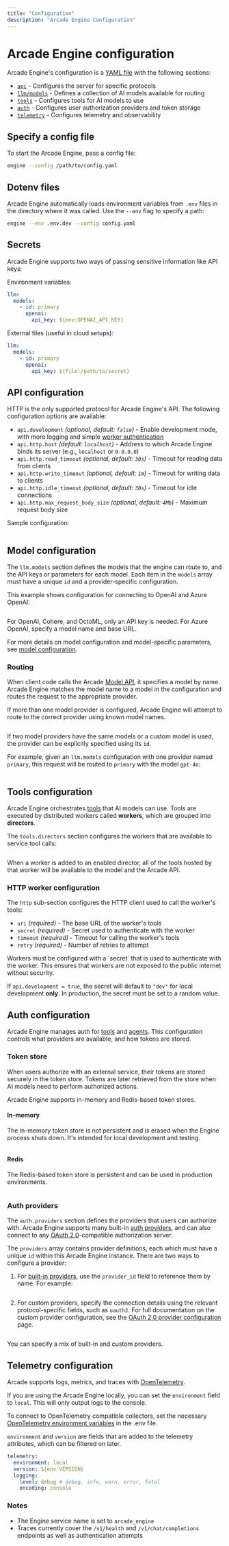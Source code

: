 ```yaml
---
title: "Configuration"
description: "Arcade Engine Configuration"
---
```


# Arcade Engine configuration

Arcade Engine's configuration is a [YAML file](https://yaml.org/) with the following sections:

- [`api`](#api-configuration) - Configures the server for specific protocols
- [`llm/models`](#llm-model-configuration) - Defines a collection of AI models available for routing
- [`tools`](#tools-configuration) - Configures tools for AI models to use
- [`auth`](#auth-configuration) - Configures user authorization providers and token storage
- [`telemetry`](#telemetry-configuration) - Configures telemetry and observability

## Specify a config file

To start the Arcade Engine, pass a config file:

```bash
engine --config /path/to/config.yaml
```

## Dotenv files

Arcade Engine automatically loads environment variables from `.env` files in the directory where it was called. Use the `--env` flag to specify a path:

```bash
engine --env .env.dev --config config.yaml
```

## Secrets

Arcade Engine supports two ways of passing sensitive information like API keys:

Environment variables:

```yaml {5}
llm:
  models:
    - id: primary
      openai:
        api_key: ${env:OPENAI_API_KEY}
```

External files (useful in cloud setups):

```yaml {5}
llm:
  models:
    - id: primary
      openai:
        api_key: ${file:/path/to/secret}
```

## API configuration

HTTP is the only supported protocol for Arcade Engine's API. The following configuration options are available:

- `api.development` _(optional, default: `false`)_ - Enable development mode, with more logging and simple [worker authentication](/home/configure/engine#http-worker-configuration)
- `api.http.host` _(default: `localhost`)_ - Address to which Arcade Engine binds its server (e.g., `localhost` or `0.0.0.0`)
- `api.http.read_timeout` _(optional, default: `30s`)_ - Timeout for reading data from clients
- `api.http.write_timeout` _(optional, default: `1m`)_ - Timeout for writing data to clients
- `api.http.idle_timeout` _(optional, default: `30s`)_ - Timeout for idle connections
- `api.http.max_request_body_size` _(optional, default: `4Mb`)_ - Maximum request body size

Sample configuration:

```yaml file=<rootDir>/examples/code/home/configuration/engine/api.yaml

```

## Model configuration

The `llm.models` section defines the models that the engine can route to, and the API keys or parameters for each model. Each item in the `models` array must have a unique `id` and a provider-specific configuration.

This example shows configuration for connecting to OpenAI and Azure OpenAI:

```yaml file=<rootDir>/examples/code/home/configuration/engine/llm_models.yaml

```

For OpenAI, Cohere, and OctoML, only an API key is needed. For Azure OpenAI, specify a model name and base URL.

For more details on model configuration and model-specific parameters, see [model configuration](/home/configure/models).

### Routing

When client code calls the Arcade [Model API](/home/use-tools/call-tools-with-models), it specifies a model by name. Arcade Engine matches the model name to a model in the configuration and routes the request to the appropriate provider.

If more than one model provider is configured, Arcade Engine will attempt to route to the correct provider using known model names.

```python file=<rootDir>/examples/code/home/configuration/engine/model_selection.implicit.py {9}

```

If two model providers have the same models or a custom model is used, the provider can be explicitly specified using its `id`.

For example, given an `llm.models` configuration with one provider named `primary`, this request will be routed to `primary` with the model `gpt-4o`:

```python file=<rootDir>/examples/code/home/configuration/engine/model_selection.explicit.py#L5- {5}

```

## Tools configuration

Arcade Engine orchestrates [tools](/home/tools-overview) that AI models can use. Tools are executed by distributed workers called **workers**, which are grouped into **directors**.

The `tools.directors` section configures the workers that are available to service tool calls:

```yaml file=<rootDir>/examples/code/home/configuration/engine/full_config.yaml#L15-L26

```

When a worker is added to an enabled director, all of the tools hosted by that worker will be available to the model and the Arcade API.

### HTTP worker configuration

The `http` sub-section configures the HTTP client used to call the worker's tools:

- `uri` _(required)_ - The base URL of the worker's tools
- `secret` _(required)_ - Secret used to authenticate with the worker
- `timeout` _(required)_ - Timeout for calling the worker's tools
- `retry` _(required)_ - Number of retries to attempt

<Note>
  Workers must be configured with a `secret` that is used to authenticate with
  the worker. This ensures that workers are not exposed to the public internet
  without security.

If `api.development = true`, the secret will default to `"dev"` for local development **only**. In production, the secret must be set to a random value.

</Note>

## Auth configuration

Arcade Engine manages auth for [tools](/home/use-tools/auth-tool-calling) and [agents](/home/get-a-token-for-a-user). This configuration controls what providers are available, and how tokens are stored.

### Token store

When users authorize with an external service, their tokens are stored securely in the token store. Tokens are later retrieved from the store when AI models need to perform authorized actions.

Arcade Engine supports in-memory and Redis-based token stores.

#### In-memory

The in-memory token store is not persistent and is erased when the Engine process shuts down. It's intended for local development and testing.

```yaml file=<rootDir>/examples/code/home/configuration/engine/auth_tokenstore.inmemory.yaml

```

#### Redis

The Redis-based token store is persistent and can be used in production environments.

```yaml file=<rootDir>/examples/code/home/configuration/engine/full_config.yaml#L28-L32 {3-5}

```

### Auth providers

The `auth.providers` section defines the providers that users can authorize with. Arcade Engine supports many built-in [auth providers](/home/auth-providers), and can also connect to any [OAuth 2.0](/home/auth-providers/oauth2)-compatible authorization server.

The `providers` array contains provider definitions, each which must have a unique `id` within this Arcade Engine instance. There are two ways to configure a provider:

1. For [built-in providers](/home/auth-providers), use the `provider_id` field to reference them by name. For example:

```yaml file=<rootDir>/examples/code/home/configuration/engine/full_config.yaml#L33-L40 {6}

```

2. For custom providers, specify the connection details using the relevant protocol-specific fields, such as `oauth2`. For full documentation on the custom provider configuration, see the [OAuth 2.0 provider configuration](/home/auth-providers/oauth2) page.

```yaml file=<rootDir>/examples/code/home/configuration/engine/full_config.yaml#L42-L49 {7-8}

```

You can specify a mix of built-in and custom providers.

## Telemetry configuration

Arcade supports logs, metrics, and traces with [OpenTelemetry](https://opentelemetry.io/).

If you are using the Arcade Engine locally, you can set the `environment` field to `local`. This will only output logs to the console.

To connect to OpenTelemetry compatible collectors, set the necessary [OpenTelemetry environment variables](https://opentelemetry.io/docs/specs/otel/configuration/sdk-environment-variables/) in the .env file.

`environment` and `version` are fields that are added to the telemetry attributes, which can be filtered on later.

```yaml
telemetry:
  environment: local
  version: ${env:VERSION}
  logging:
    level: debug # debug, info, warn, error, fatal
    encoding: console
```

### Notes

- The Engine service name is set to `arcade_engine`
- Traces currently cover the `/v1/health` and `/v1/chat/completions` endpoints as well as authentication attempts
